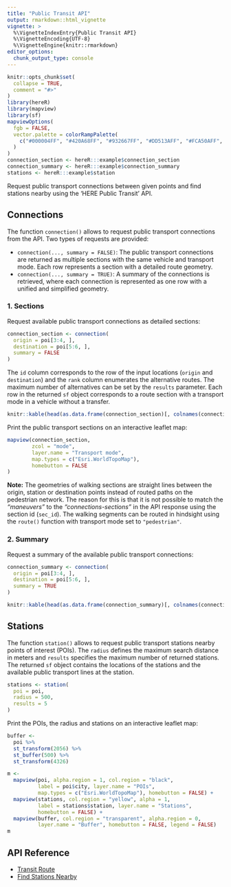 ```yaml
---
title: "Public Transit API"
output: rmarkdown::html_vignette
vignette: >
  %\VignetteIndexEntry{Public Transit API}
  %\VignetteEncoding{UTF-8}
  %\VignetteEngine{knitr::rmarkdown}
editor_options: 
  chunk_output_type: console
---
```


```r
knitr::opts_chunk$set(
  collapse = TRUE,
  comment = "#>"
)
library(hereR)
library(mapview)
library(sf)
mapviewOptions(
  fgb = FALSE,
  vector.palette = colorRampPalette(
    c("#000004FF", "#420A68FF", "#932667FF", "#DD513AFF", "#FCA50AFF", "#FCFFA4FF")
  )
)
connection_section <- hereR:::example$connection_section
connection_summary <- hereR:::example$connection_summary
stations <- hereR:::example$station
```

Request public transport connections between given points and find stations nearby using the 'HERE Public Transit' API.

## Connections
The function `connection()` allows to request public transport connections from the API. Two types of requests are provided:

* `connection(..., summary = FALSE)`: The public transport connections are returned as multiple sections with the same vehicle and transport mode. Each row represents a section with a detailed route geometry.
* `connection(..., summary = TRUE)`: A summary of the connections is retrieved, where each connection is represented as one row with a unified and simplified geometry.

### 1. Sections
Request available public transport connections as detailed sections:
```r
connection_section <- connection(
  origin = poi[3:4, ],
  destination = poi[5:6, ],
  summary = FALSE
)
```

The `id` column corresponds to the row of the input locations (`origin` and `destination`) and the `rank` column enumerates the alternative routes. The maximum number of alternatives can be set by the `results` parameter. Each row in the returned `sf` object corresponds to a route section with a transport mode in a vehicle without a transfer.

```r
knitr::kable(head(as.data.frame(connection_section)[, colnames(connection_section) != "geometry"]), format = "html")
```

Print the public transport sections on an interactive leaflet map:
```r
mapview(connection_section,
        zcol = "mode",
        layer.name = "Transport mode",
        map.types = c("Esri.WorldTopoMap"),
        homebutton = FALSE
)
```

**Note:** The geometries of walking sections are straight lines between the origin, station or destination points instead of routed paths on the pedestrian network. The reason for this is that it is not possible to match the *"maneuvers"* to the *"connections-sections"* in the API response using the section id (`sec_id`). The walking segments can be routed in hindsight using the `route()` function with transport mode set to `"pedestrian"`.

### 2. Summary
Request a summary of the available public transport connections:
```r
connection_summary <- connection(
  origin = poi[3:4, ],
  destination = poi[5:6, ],
  summary = TRUE
)
```

```r
knitr::kable(head(as.data.frame(connection_summary)[, colnames(connection_summary) != "geometry"]), format = "html")
```

## Stations
The function `station()` allows to request public transport stations nearby points of interest (POIs). The `radius` defines the maximum search distance in meters and `results` specifies the maximum number of returned stations. The returned `sf` object contains the locations of the stations and the available public transport lines at the station.

```r
stations <- station(
  poi = poi,
  radius = 500,
  results = 5
)
```

Print the POIs, the radius and stations on an interactive leaflet map:
```r
buffer <-
  poi %>%
  st_transform(2056) %>%
  st_buffer(500) %>%
  st_transform(4326)

m <-
  mapview(poi, alpha.region = 1, col.region = "black",
          label = poi$city, layer.name = "POIs",
          map.types = c("Esri.WorldTopoMap"), homebutton = FALSE) +
  mapview(stations, col.region = "yellow", alpha = 1,
          label = stations$station, layer.name = "Stations",
          homebutton = FALSE) +
  mapview(buffer, col.region = "transparent", alpha.region = 0,
          layer.name = "Buffer", homebutton = FALSE, legend = FALSE)
m
```

## API Reference

* [Transit Route](https://developer.here.com/documentation/transit/dev_guide/topics/quick-start-routing-1.html)
* [Find Stations Nearby](https://developer.here.com/documentation/examples/rest/public_transit/station-search-proximity)
